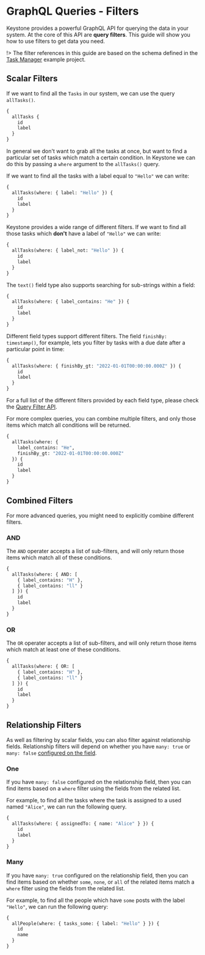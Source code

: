 
# GraphQL Queries - Filters

Keystone provides a powerful GraphQL API for querying the data in your system.
At the core of this API are **query filters**.
This guide will show you how to use filters to get data you need.

!> The filter references in this guide are based on the schema defined in the [Task Manager](https://github.com/keystonejs/keystone/tree/master/examples/task-manager) example project.

## Scalar Filters

If we want to find all the `Tasks` in our system, we can use the query `allTasks()`.

```graphql
{
  allTasks {
    id
    label
  }
}
```

In general we don't want to grab all the tasks at once, but want to find a particular set of tasks which match a certain condition.
In Keystone we can do this by passing a `where` argument to the `allTasks()` query.

If we want to find all the tasks with a label equal to `"Hello"` we can write:

```graphql
{
  allTasks(where: { label: "Hello" }) {
    id
    label
  }
}
```

Keystone provides a wide range of different filters. If we want to find all those tasks which **don't** have a label of `"Hello"` we can write:

```graphql
{
  allTasks(where: { label_not: "Hello" }) {
    id
    label
  }
}
```

The `text()` field type also supports searching for sub-strings within a field:

```graphql
{
  allTasks(where: { label_contains: "He" }) {
    id
    label
  }
}
```

Different field types support different filters. The field `finishBy: timestamp()`, for example, lets you filter by tasks with a due date after a particular point in time:

```graphql
{
  allTasks(where: { finishBy_gt: "2022-01-01T00:00:00.000Z" }) {
    id
    label
  }
}
```

For a full list of the different filters provided by each field type, please check the [Query Filter API](../apis/filters).

For more complex queries, you can combine multiple filters, and only those items which match all conditions will be returned.

```graphql
{
  allTasks(where: {
    label_contains: "He",
    finishBy_gt: "2022-01-01T00:00:00.000Z"
  }) {
    id
    label
  }
}
```

## Combined Filters

For more advanced queries, you might need to explicitly combine different filters.

### AND

The `AND` operater accepts a list of sub-filters, and will only return those items which match all of these conditions.

```graphql
{
  allTasks(where: { AND: [
    { label_contains: "H" },
    { label_contains: "ll" }
  ] }) {
    id
    label
  }
}
```

### OR

The `OR` operater accepts a list of sub-filters, and will only return those items which match at least one of these conditions.

```graphql
{
  allTasks(where: { OR: [
    { label_contains: "H" },
    { label_contains: "ll" }
  ] }) {
    id
    label
  }
}
```

## Relationship Filters

As well as filtering by scalar fields, you can also filter against relationship fields.
Relationship filters will depend on whether you have `many: true` or `many: false` [configured on the field](./relationships).

### One

If you have `many: false` configured on the relationship field, then you can find items based on a `where` filter using the fields from the related list.

For example, to find all the tasks where the task is assigned to a used named `"Alice"`, we can run the following query.

```graphql
{
  allTasks(where: { assignedTo: { name: "Alice" } }) {
    id
    label
  }
}
```

### Many

If you have `many: true` configured on the relationship field, then you can find items based on whether `some`, `none`, or `all` of the related items match a `where` filter using the fields from the related list.

For example, to find all the people which have `some` posts with the label `"Hello"`, we can run the following query:

```graphql
{
  allPeople(where: { tasks_some: { label: "Hello" } }) {
    id
    name
  }
}
```

